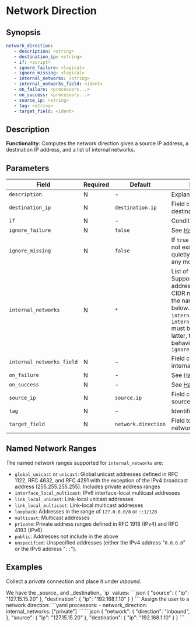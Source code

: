 # Network Direction

## Synopsis

```yaml
network_direction:
   - description: <string>
   - destination_ip: <string>
   - if: <script>
   - ignore_failure: <logical>
   - ignore_missing: <logical>
   - internal_networks: <string>
   - internal_networks_field: <ident>
   - on_failure: <processors...>
   - on_success: <processors...>
   - source_ip: <string>
   - tag: <string>
   - target_field: <ident>
```

## Description

**Functionality**: Computes the network direction given a source IP address, a destination IP address, and a list of internal networks.

## Parameters

|Field|Required|Default|Description|
|---|---|---|---|
|`description`|N|-|Explanatory note|
|`destination_ip`|N|`destination.ip`|Field containing the destination address|
|`if`|N|-|Condition to run|
|`ignore_failure`|N|`false`|See [Handling Failures](../handling-failures.mdx)|
|`ignore_missing`|N|`false`|If `true` and `field` does not exist or is `null`, exit quietly without making any modifications|
|`internal_networks`|N|`*`|List of internal networks. Supports IPv4 and IPv6 addresses and ranges in CIDR notation, as well as the named ranges listed below. Only `internal_networks` or `internal_networks_field` must be specified. If the latter, then follows the behavior of `ignore_missing`|
|`internal_networks_field`|N|-|Field containing the internal networks|
|`on_failure`|N|-|See [Handling Failures](../handling-failures.mdx)|
|`on_success`|N|-|See [Handling Success](../handling-success.mdx)|
|`source_ip`|N|`source.ip`|Field containing the source address|
|`tag`|N|-|Identifier|
|`target_field`|N|`network.direction`|Field to assign the network direction|

## Named Network Ranges

The named network ranges supported for `internal_networks` are:

* `global_unicast` or `unicast`: Global unicast addresses defined in RFC 1122, RFC 4632, and RFC 4291 with the exception of the IPv4 broadcast address (255.255.255.255). Includes private address ranges
* `interface_local_multicast`: IPv6 interface-local multicast addresses
* `link_local_unicast`: Link-local unicast addresses
* `link_local_multicast`: Link-local multicast addresses
* `loopback`: Addresses in the range of `127.0.0.0/8` or `::1/128`
* `multicast`: Multicast addresses
* `private`: Private address ranges defined in RFC 1918 (IPv4) and RFC 4193 (IPv6).
* `public`: Addresses not include in the above
* `unspecified`: Unspecified addresses (either the IPv4 address "`0.0.0.0`" or the IPv6 address "`::`").

## Examples

Collect a _private_ connection and place it under _inbound_.

<ExampleTable>
   <Description>
      We have the _source_ and _destination_ `ip` values:
   </Description>
   <SampleCode>
      ```json
      {
         "source": {
            "ip": "127.15.15.20"
         },
         "destination": {
            "ip": "192.168.1.10"
         }
      }
      ```
   </SampleCode>

   <Description>
      Assign the user to a network direction:
   </Description>
   <SampleCode>
      ```yaml
      processors:
         - network_direction:
            internal_networks: ["private"]
      ```
      ```json
      {
         "network": {
            "direction": "inbound",
         },
         "source": {
            "ip": "127.15.15.20"
         },
         "destination": {
            "ip": "192.168.1.10"
         }
      }
      ```
   </SampleCode>
</ExampleTable>

